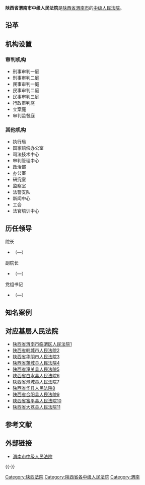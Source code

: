 {{Infobox PRCG
|机构名称=陕西省渭南市中级人民法院
|标志1=National Emblem of the People's Republic of China.svg
|职位1=院长
|人员1=[[张振伯|张振伯]]
|衔级1=?级法官
|上诉法院=[[陕西省高级人民法院|陕西省高级人民法院]]
|业务上级=[[陕西省高级人民法院|陕西省高级人民法院]]
|组织上级=[[渭南市人民代表大会|渭南市人民代表大会]]<br>[[渭南市人民代表大会常务委员会|渭南市人民代表大会常务委员会]]
|中共上级=[[中国共产党渭南市委员会|中国共产党渭南市委员会]]
|中共本级=中国共产党陕西省渭南市中级人民法院党组
|机构类型=[[中级人民法院|中级人民法院]]
|行政级别=副地厅级
|授权法源=[[中华人民共和国宪法|中华人民共和国宪法]]
|组织法规=[[中华人民共和国人民法院组织法|中华人民共和国人民法院组织法]]
|地址1=[[陕西省|陕西省]][[渭南市|渭南市]][[渭南高新技术产业开发区|高新技术产业开发区]]东风街西段8号
|成立时间=1955年3月
|官网=[http://wnzy.chinacourt.org/ 渭南市中级人民法院]
}}

'''陕西省渭南市中级人民法院'''是[[陕西省|陕西省]][[渭南市|渭南市]]的[[中级人民法院|中级人民法院]]。

==沿革==

==机构设置==
===审判机构===
*刑事审判一庭
*刑事审判二庭
*民事审判一庭
*民事审判二庭
*民事审判三庭
*行政审判庭
*立案庭
*审判监督庭

===其他机构===
*执行局
*国家赔偿办公室
*司法技术中心
*审判管理中心
*政治部
*办公室
*研究室
*监察室
*法警支队
*新闻中心
*工会
*法官培训中心

==历任领导==
{{col-begin}}
{{col-2}}
; 院长
*[[]]（—）

; 副院长
*[[]]（—）

{{col-2}}
; 党组书记
*[[]]（—）
{{col-end}}

==知名案例==
==对应基层人民法院==
*[[陕西省渭南市临渭区人民法院|陕西省渭南市临渭区人民法院]][http://lwqfy.chinacourt.org/] {{Wayback|url=http://lwqfy.chinacourt.org/ |date=20100805041752 }}
*[[陕西省韩城市人民法院|陕西省韩城市人民法院]][http://sxhcfy.chinacourt.org/] {{Wayback|url=http://sxhcfy.chinacourt.org/ |date=20100729031010 }}
*[[陕西省华阴市人民法院|陕西省华阴市人民法院]][http://hysfy.chinacourt.org/] {{Wayback|url=http://hysfy.chinacourt.org/ |date=20100923212455 }}
*[[陕西省蒲城县人民法院|陕西省蒲城县人民法院]][http://pcxfy.chinacourt.org/] {{Wayback|url=http://pcxfy.chinacourt.org/ |date=20100729031231 }}
*[[陕西省潼关县人民法院|陕西省潼关县人民法院]][http://tgxfy.chinacourt.org/] {{Wayback|url=http://tgxfy.chinacourt.org/ |date=20100729030657 }}
*[[陕西省白水县人民法院|陕西省白水县人民法院]][http://bsxfy.chinacourt.org/] {{Wayback|url=http://bsxfy.chinacourt.org/ |date=20100729030730 }}
*[[陕西省澄城县人民法院|陕西省澄城县人民法院]][http://ccxfy.chinacourt.org/] {{Wayback|url=http://ccxfy.chinacourt.org/ |date=20100729030536 }}
*[[陕西省华县人民法院|陕西省华县人民法院]][http://wnhxfy.chinacourt.org/] {{Wayback|url=http://wnhxfy.chinacourt.org/ |date=20100805040930 }}
*[[陕西省合阳县人民法院|陕西省合阳县人民法院]][http://wnhyfy.chinacourt.org/] {{Wayback|url=http://wnhyfy.chinacourt.org/ |date=20100729031017 }}
*[[陕西省富平县人民法院|陕西省富平县人民法院]][http://sxfpfy.chinacourt.org/] {{Wayback|url=http://sxfpfy.chinacourt.org/ |date=20100729031258 }}
*[[陕西省大荔县人民法院|陕西省大荔县人民法院]][http://dlxfy.chinacourt.org/] {{Wayback|url=http://dlxfy.chinacourt.org/ |date=20100729030952 }}

==参考文献==
{{Reflist}}

==外部链接==
*[http://wnzy.chinacourt.org/ 渭南市中级人民法院] {{Wayback|url=http://wnzy.chinacourt.org/ |date=20100818211339 }}

{{-}}
{{中华人民共和国法院|地}}

[[Category:陕西法院|Category:陕西法院]]
[[Category:陕西省各中级人民法院|Category:陕西省各中级人民法院]]
[[Category:渭南|Category:渭南]]